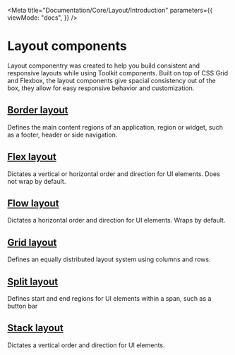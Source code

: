 
<Meta
  title="Documentation/Core/Layout/Introduction"
  parameters={{
    viewMode: "docs",
  }}
/>

# Layout components

Layout componentry was created to help you build consistent and responsive layouts while using Toolkit components.
Built on top of CSS Grid and Flexbox, the layout components give spacial consistency out of the box,
they allow for easy responsive behavior and customization.

## [Border layout](/docs/documentation-core-layout-borderlayout--page)

Defines the main content regions of an application, region or widget, such as a footer, header or side navigation.

<Canvas>
  <Story id="core-layout-borderlayout--border-layout-all-panels" />
</Canvas>

## [Flex layout](/docs/documentation-core-layout-flexlayout--page)

Dictates a vertical or horizontal order and direction for UI elements. Does not wrap by default.

<Canvas>
  <Story id="core-layout-flexlayout--default-flex-layout" />
</Canvas>

## [Flow layout](/docs/documentation-core-layout-flowlayout--page)

Dictates a horizontal order and direction for UI elements. Wraps by default.

<Canvas>
  <Story id="core-layout-flowlayout--default-flow-layout" />
</Canvas>

## [Grid layout](/docs/documentation-core-layout-gridlayout--page)

Defines an equally distributed layout system using columns and rows.

<Canvas>
  <Story id="core-layout-gridlayout-griditem--grid-item-wrapper" />
</Canvas>

## [Split layout](/docs/documentation-core-layout-splitlayout--page)

Defines start and end regions for UI elements within a span, such as a button bar

<Canvas>
  <Story id="core-layout-splitlayout--default-split-layout" />
</Canvas>

## [Stack layout](/docs/documentation-core-layout-stacklayout--page)

Dictates a vertical order and direction for UI elements.

<Canvas>
  <Story id="core-layout-stacklayout--default-stack-layout" />
</Canvas>
